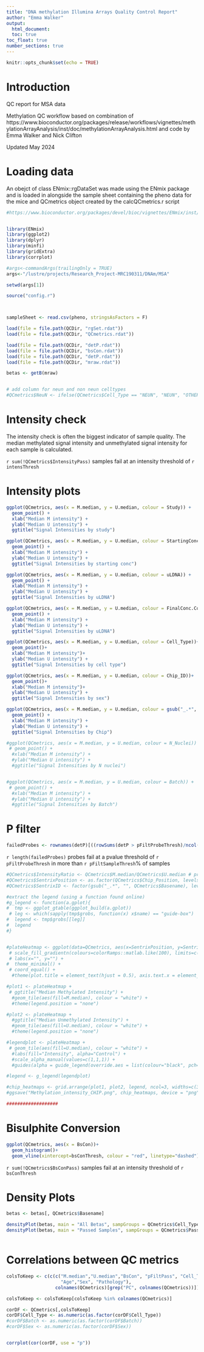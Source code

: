 ```yaml
---
title: "DNA methylation Illumina Arrays Quality Control Report"
author: "Emma Walker"
output: 
  html_document:
  toc: true
toc_float: true
number_sections: true
---
```

  
  
  ```r
knitr::opts_chunk$set(echo = TRUE)
```

# Introduction

QC report for MSA data

Methylation QC workflow based on combination of https://www.bioconductor.org/packages/release/workflows/vignettes/methylationArrayAnalysis/inst/doc/methylationArrayAnalysis.html and code by Emma Walker and Nick Clifton

Updated May 2024

# Loading data

An obejct of class ENmix::rgDataSet was made using the ENmix package and is loaded in alongside the sample sheet containing the pheno data for the mice and QCmetrics object created by the calcQCmetrics.r script


```r

#https://www.bioconductor.org/packages/devel/bioc/vignettes/ENmix/inst/doc/ENmix.pdf 


library(ENmix)
library(ggplot2)
library(dplyr)
library(minfi)
library(gridExtra)
library(corrplot)

#args<-commandArgs(trailingOnly = TRUE)
args<-"/lustre/projects/Research_Project-MRC190311/DNAm/MSA"

setwd(args[1])

source("config.r")



sampleSheet <- read.csv(pheno, stringsAsFactors = F)

load(file = file.path(QCDir, "rgSet.rdat"))
load(file = file.path(QCDir, "QCmetrics.rdat"))

load(file = file.path(QCDir, "detP.rdat"))
load(file = file.path(QCDir, "bsCon.rdat"))
load(file = file.path(QCDir, "detP.rdat"))
load(file = file.path(QCDir, "mraw.rdat"))

betas <- getB(mraw)


# add column for neun and non neun celltypes
#QCmetrics$NeuN <- ifelse(QCmetrics$Cell_Type == "NEUN", "NEUN", "OTHER")

```

# Intensity check

The intensity check is often the biggest indicator of sample quality. The median methylated signal intensity and unmethylated signal intensity for each sample is calculated.

`r sum(!QCmetrics$IntensityPass)` samples fail at an intensity threshold of `r intensThresh`


# Intensity plots

```r


ggplot(QCmetrics, aes(x = M.median, y = U.median, colour = Study)) +
  geom_point() +
  xlab("Median M intensity") +
  ylab("Median U intensity") +
  ggtitle("Signal Intensities by study")

ggplot(QCmetrics, aes(x = M.median, y = U.median, colour = StartingConc.Conc.ng.uL)) +
  geom_point() +
  xlab("Median M intensity") +
  ylab("Median U intensity") +
  ggtitle("Signal Intensities by starting conc")

ggplot(QCmetrics, aes(x = M.median, y = U.median, colour = uLDNA)) +
  geom_point() +
  xlab("Median M intensity") +
  ylab("Median U intensity") +
  ggtitle("Signal Intensities by uLDNA")

ggplot(QCmetrics, aes(x = M.median, y = U.median, colour = FinalConc.Conc.ng.uL)) +
  geom_point() +
  xlab("Median M intensity") +
  ylab("Median U intensity") +
  ggtitle("Signal Intensities by uLDNA")

ggplot(QCmetrics, aes(x = M.median, y = U.median, colour = Cell_Type))+
  geom_point()+
  xlab("Median M intensity")+
  ylab("Median U intensity") + 
  ggtitle("Signal Intensities by cell type")

ggplot(QCmetrics, aes(x = M.median, y = U.median, colour = Chip_ID))+
  geom_point()+
  xlab("Median M intensity")+
  ylab("Median U intensity") + 
  ggtitle("Signal Intensities by sex")

ggplot(QCmetrics, aes(x = M.median, y = U.median, colour = gsub("_.*", "", Basename))) +
  geom_point() +
  xlab("Median M intensity") +
  ylab("Median U intensity") +
  ggtitle("Signal Intensities by Chip")

#ggplot(QCmetrics, aes(x = M.median, y = U.median, colour = N_Nuclei)) +
 # geom_point() +
  #xlab("Median M intensity") +
  #ylab("Median U intensity") +
  #ggtitle("Signal Intensities by N nuclei")


#ggplot(QCmetrics, aes(x = M.median, y = U.median, colour = Batch)) +
 # geom_point() +
  #xlab("Median M intensity") +
  #ylab("Median U intensity") +
  #ggtitle("Signal Intensities by Batch")


```

# P filter 

```r

failedProbes <- rownames(detP)[((rowSums(detP > pFiltProbeThresh)/ncol(detP)) * 100) > pFiltSampleThresh]

```

`r length(failedProbes)` probes fail at a pvalue threshold of `r pFiltProbeThresh` in more than `r pFiltSampleThresh`% of samples




```r

#QCmetrics$IntensityRatio <- QCmetrics$M.median/QCmetrics$U.median # previously M - U
#QCmetrics$SentrixPosition <- as.factor(QCmetrics$Chip_Position, levels = unique(QCmetrics$Chip_Postion))
#QCmetrics$SentrixID <- factor(gsub("_.*", "", QCmetrics$Basename), levels=rev(unique(gsub("_.*", "", QCmetrics$Basename)))) #keeps the levels of the factor in current order rather than sorting numerically/alphabetically, also reverses this order as heatmaps plot bottom to top

#extract the legend (using a function found online)
#g_legend <- function(a.gplot){
#  tmp <- ggplot_gtable(ggplot_build(a.gplot))
 # leg <- which(sapply(tmp$grobs, function(x) x$name) == "guide-box")
#  legend <- tmp$grobs[[leg]]
#  legend
#}


#plateHeatmap <- ggplot(data=QCmetrics, aes(x=SentrixPosition, y=SentrixID)) +
 # scale_fill_gradientn(colours=colorRamps::matlab.like(100), limits=c(min(QCmetrics$U.median, QCmetrics$M.median),max(QCmetrics$U.median, QCmetrics$M.median))) +
 # labs(x="", y="") +
#  theme_minimal() + 
 # coord_equal() +
  #theme(plot.title = element_text(hjust = 0.5), axis.text.x = element_text(angle = 90, hjust=1))

#plot1 <- plateHeatmap +
 # ggtitle("Median Methylated Intensity") +
  #geom_tile(aes(fill=M.median), colour = "white") +
  #theme(legend.position = "none")

#plot2 <- plateHeatmap +
  #ggtitle("Median Unmethylated Intensity") +
  #geom_tile(aes(fill=U.median), colour = "white") +
  #theme(legend.position = "none")

#legendplot <- plateHeatmap + 
 # geom_tile(aes(fill=U.median), colour = "white") +
  #labs(fill="Intensity", alpha="Control") +
  #scale_alpha_manual(values=c(1,1,1)) + 
  #guides(alpha = guide_legend(override.aes = list(colour="black", pch=16)))

#legend <- g_legend(legendplot)

#chip_heatmaps <- grid.arrange(plot1, plot2, legend, ncol=3, widths=c(3/7, 3/7, 1/7))
#ggsave("Methylation_intensity_CHIP.png", chip_heatmaps, device = "png")

###################
```

# Bisulphite Conversion

```r

ggplot(QCmetrics, aes(x = BsCon))+
  geom_histogram()+
  geom_vline(xintercept=bsConThresh, colour = "red", linetype="dashed")


```

`r sum(!QCmetrics$BsConPass)` samples fail at an intensity threshold of `r bsConThresh`



# Density Plots

```r

betas <- betas[, QCmetrics$Basename]

densityPlot(betas, main = "All Betas", sampGroups = QCmetrics$Cell_Type)
densityPlot(betas, main = "Passed Samples", sampGroups = QCmetrics$PassQC1)



```



# Correlations between QC metrics

```r

colsToKeep <- c(c(c("M.median","U.median","BsCon", "pFiltPass", "Cell_Type", "Batch", "DummyGroup",
                    "Age","Sex", "Pathology"),
                  colnames(QCmetrics)[grep("PC", colnames(QCmetrics))]))

colsToKeep <- colsToKeep[colsToKeep %in% colnames(QCmetrics)]

corDF <- QCmetrics[,colsToKeep]
corDF$Cell_Type <- as.numeric(as.factor(corDF$Cell_Type))
#corDF$Batch <- as.numeric(as.factor(corDF$Batch))
#corDF$Sex <- as.numeric(as.factor(corDF$Sex))


corrplot(cor(corDF, use = "p"))

```



